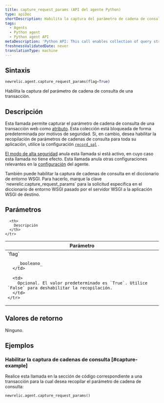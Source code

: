 ```yaml
---
title: capture_request_params (API del agente Python)
type: apiDoc
shortDescription: Habilita la captura del parámetro de cadena de consulta de una transacción.
tags:
  - Agents
  - Python agent
  - Python agent API
metaDescription: 'Python API: This call enables collection of query string parameters.'
freshnessValidatedDate: never
translationType: machine
---
```


## Sintaxis

```py
newrelic.agent.capture_request_params(flag=True)
```

Habilita la captura del parámetro de cadena de consulta de una transacción.

## Descripción

Esta llamada permite capturar el parámetro de cadena de consulta de una transacción web como [atributo](/docs/accounts-partnerships/education/getting-started-new-relic/glossary#attribute). Esta colección está bloqueada de forma predeterminada por motivos de seguridad. Si, en cambio, desea habilitar la recopilación de parámetros de cadenas de consulta para toda su aplicación, utilice la configuración [`record_sql`](/docs/agents/python-agent/installation-configuration/python-agent-configuration#txn-tracer-sql) .

[El modo de alta seguridad](/docs/accounts-partnerships/accounts/security/high-security) anula esta llamada si está activo, en cuyo caso esta llamada no tiene efecto. Esta llamada anula otras configuraciones relevantes en la [configuración](/docs/agents/python-agent/installation-configuration/python-agent-configuration) del agente.

<Callout variant="tip">
  También puede habilitar la captura de cadenas de consulta en el diccionario de entorno WSGI. Para hacerlo, marque la clave `newrelic.capture_request_params` para la solicitud específica en el diccionario de entorno WSGI pasado por el servidor WSGI a la aplicación WSGI de destino.
</Callout>

## Parámetros

<table>
  <thead>
    <tr>
      <th width="25%">
        Parámetro
      </th>

      <th>
        Descripción
      </th>
    </tr>
  </thead>

  <tbody>
    <tr>
      <td>
        `flag`

        _booleano_
      </td>

      <td>
        Opcional. El valor predeterminado es `True`. Utilice `False` para deshabilitar la recopilación.
      </td>
    </tr>
  </tbody>
</table>

## Valores de retorno

Ninguno.

## Ejemplos

### Habilitar la captura de cadenas de consulta [#capture-example]

Realice esta llamada en la sección de código correspondiente a una transacción para la cual desea recopilar el parámetro de cadena de consulta:

```py
newrelic.agent.capture_request_params()
```